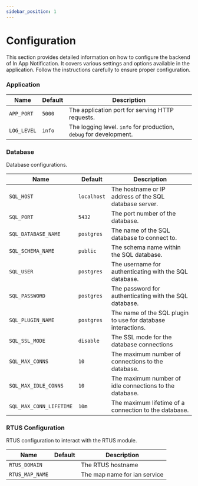 ```yaml
---
sidebar_position: 1
---
```


# Configuration

This section provides detailed information on how to configure the backend of In App Notification. It covers various settings and options available in the application. Follow the instructions carefully to ensure proper configuration.

### Application

| Name        | Default     | Description                                                            |
|-------------|-------------|------------------------------------------------------------------------|
| `APP_PORT`  | `5000`    | The application port for serving HTTP requests.                        |
| `LOG_LEVEL` | `info`    | The logging level. `info` for production, `debug` for development.     |

### Database
Database configurations.

| Name                    | Default       | Description                                                       |
|-------------------------|---------------|-------------------------------------------------------------------|
| `SQL_HOST`              | `localhost` | The hostname or IP address of the SQL database server.            |
| `SQL_PORT`              | `5432`      | The port number of the database.                                  |
| `SQL_DATABASE_NAME`     | `postgres`  | The name of the SQL database to connect to.                       |
| `SQL_SCHEMA_NAME`       | `public`    | The schema name within the SQL database.                          |
| `SQL_USER`              | `postgres`  | The username for authenticating with the SQL database.            |
| `SQL_PASSWORD`          | `postgres`  | The password for authenticating with the SQL database.            |
| `SQL_PLUGIN_NAME`       | `postgres`  | The name of the SQL plugin to use for database interactions.      |
| `SQL_SSL_MODE`          | `disable`   | The SSL mode for the database connections                         |
| `SQL_MAX_CONNS`         | `10`        | The maximum number of connections to the database.                |
| `SQL_MAX_IDLE_CONNS`    | `10`        | The maximum number of idle connections to the database.           |
| `SQL_MAX_CONN_LIFETIME` | `10m`       | The maximum lifetime of a connection to the database.             |

### RTUS Configuration
RTUS configuration to interact with the RTUS module.

| Name                 | Default    | Description                   |
|----------------------|------------|-------------------------------|
| `RTUS_DOMAIN`        |            | The RTUS hostname             |
| `RTUS_MAP_NAME`      |            | The map name for ian service  |